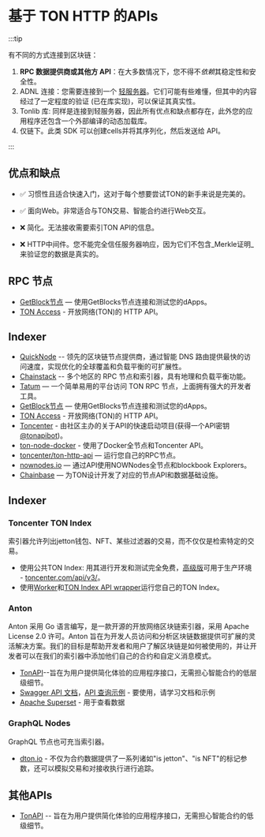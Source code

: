 # 基于 TON HTTP 的APIs

:::tip

有不同的方式连接到区块链：

1. **RPC 数据提供商或其他方 API**：在大多数情况下，您不得不*依赖*其稳定性和安全性。
2. ADNL 连接：您需要连接到一个 [轻服务器](/participate/run-nodes/liteserver)。它们可能有些难懂，但其中的内容经过了一定程度的验证 (已在库实现)，可以保证其真实性。
3. Tonlib 库: 同样是连接到轻服务器，因此所有优点和缺点都存在，此外您的应用程序还包含一个外部编译的动态加载库。
4. 仅链下。此类 SDK 可以创建cells并将其序列化，然后发送给 API。

:::

## 优点和缺点

- ✅ 习惯性且适合快速入门，这对于每个想要尝试TON的新手来说是完美的。

- ✅ 面向Web。非常适合与TON交易、智能合约进行Web交互。

- ❌ 简化。无法接收需要索引TON API的信息。

- ❌ HTTP中间件。您不能完全信任服务器响应，因为它们不包含_Merkle证明_来验证您的数据是真实的。

## RPC 节点

- [GetBlock节点](https://getblock.io/nodes/ton/) — 使用GetBlocks节点连接和测试您的dApps。
- [TON Access](https://www.orbs.com/ton-access/) - 开放网络(TON)的 HTTP API。

## Indexer

- [QuickNode](https://www.quicknode.com/chains/ton?utm_source=ton-docs) -- 领先的区块链节点提供商，通过智能 DNS 路由提供最快的访问速度，实现优化的全球覆盖和负载平衡的可扩展性。
- [Chainstack](https://chainstack.com/build-better-with-ton/) -- 多个地区的 RPC 节点和索引器，具有地理和负载平衡功能。
- [Tatum](https://docs.tatum.io/reference/rpc-ton) — 一个简单易用的平台访问 TON RPC 节点，上面拥有强大的开发者工具。
- [GetBlock节点](https://getblock.io/nodes/ton/) — 使用GetBlocks节点连接和测试您的dApps。
- [TON Access](https://www.orbs.com/ton-access/) - 开放网络(TON)的 HTTP API。
- [Toncenter](https://toncenter.com/api/v2/) - 由社区主办的关于API的快速启动项目(获得一个API密钥 [@tonapibot](https://t.me/tonapibot))。
- [ton-node-docker](https://github.com/fmira21/ton-node-docker) - 使用了Docker全节点和Toncenter API。
- [toncenter/ton-http-api](https://github.com/toncenter/ton-http-api) — 运行您自己的RPC节点。
- [nownodes.io](https://nownodes.io/nodes) — 通过API使用NOWNodes全节点和blockbook Explorers。
- [Chainbase](https://chainbase.com/chainNetwork/TON) — 为TON设计开发了对应的节点API和数据基础设施。

## Indexer

### Toncenter TON Index

索引器允许列出jetton钱包、NFT、某些过滤器的交易，而不仅仅是检索特定的交易。

- 使用公共TON Index: 用其进行开发和测试完全免费，[高级版](https://t.me/tonapibot)可用于生产环境 - [toncenter.com/api/v3/](https://toncenter.com/api/v3/)。
- 使用[Worker](https://github.com/toncenter/ton-index-worker/tree/36134e7376986c5517ee65e6a1ddd54b1c76cdba)和[TON Index API wrapper](https://github.com/toncenter/ton-indexer)运行您自己的TON Index。

### Anton

Anton 采用 Go 语言编写，是一款开源的开放网络区块链索引器，采用 Apache License 2.0 许可。Anton 旨在为开发人员访问和分析区块链数据提供可扩展的灵活解决方案。我们的目标是帮助开发者和用户了解区块链是如何被使用的，并让开发者可以在我们的索引器中添加他们自己的合约和自定义消息模式。

- [TonAPI](https://docs.tonconsole.com/tonapi/api-v2)--旨在为用户提供简化体验的应用程序接口，无需担心智能合约的低层级细节。
- [Swagger API 文档](https://github.com/tonindexer/anton)，[API 查询示例](https://github.com/tonindexer/anton/blob/main/docs/API.md) - 要使用，请学习文档和示例
- [Apache Superset](https://github.com/tonindexer/anton) - 用于查看数据

### GraphQL Nodes

GraphQL 节点也可充当索引器。

- [dton.io](https://dton.io/graphql) - 不仅为合约数据提供了一系列诸如"is jetton"、"is NFT"的标记参数，还可以模拟交易和对接收执行进行追踪。

## 其他APIs

- [TonAPI](https://docs.tonconsole.com/tonapi) -- 旨在为用户提供简化体验的应用程序接口，无需担心智能合约的低级细节。
